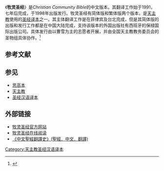 《'''牧灵圣经'''》是''Christian Community Bible''的中文版本。其翻译工作始于1991，七年后完成，于1998年出版发行。牧灵圣经有简体版和繁体版两个版本，是[[天主教|天主教]]使用的[[圣经译本|圣经译本]]之一。其主体翻译工作是在菲律宾及台北完成，但是其简体版的出版和发行工作都是在中国大陆完成，支持该版本的外国出版社有西班牙的保禄国际出版公司。具体发行由以曹雪为主的志愿者开展，并由全国天主教教务委员会的圣物组具体协作。<ref>{{Cite web|url=http://www.pbible.org/bible/|title=牧灵圣经-2008年第五版|accessdate=2016-12-14|work=www.pbible.org|archive-date=2020-02-20|archive-url=https://web.archive.org/web/20200220210558/http://www.pbible.org/bible/|dead-url=no}}</ref>

== 参考文献 ==
{{Reflist}}

== 参见 ==
* [[聖經思高本|思高本]]
* [[天主教|天主教]]
* [[圣经汉语译本|圣经汉语译本]]

== 外部链接 ==
* [http://www.pbible.org/ 牧灵圣经官方网站] {{Wayback|url=http://www.pbible.org/ |date=20200909135140 }}
* [http://www.pbible.org/bible/ 牧灵圣经在线阅读] {{Wayback|url=http://www.pbible.org/bible/ |date=20200220210558 }}
* [https://www.translatebible.com/chinese-bible-translation-timeline.html 《中文聖經翻譯史》(聖經．中文．翻譯)] {{Wayback|url=https://www.translatebible.com/chinese-bible-translation-timeline.html |date=20211222044047 }}
{{圣经汉语译本}}

[[Category:天主教圣经汉语译本|Category:天主教圣经汉语译本]]